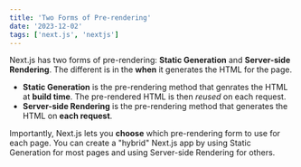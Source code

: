 ```yaml
---
title: 'Two Forms of Pre-rendering'
date: '2023-12-02'
tags: ['next.js', 'nextjs']
---
```


Next.js has two forms of pre-rendering: **Static Generation** and **Server-side Rendering**. The different is in the **when** it generates the HTML for the page.

-   **Static Generation** is the pre-rendering method that genrates the HTML at **build time**. The pre-rendered HTML is then _reused_ on each request.
-   **Server-side Rendering** is the pre-rendering method that generates the HTML on **each request**.

Importantly, Next.js lets you **choose** which pre-rendering form to use for each page. You can create a "hybrid" Next.js app by using Static Generation for most pages and using Server-side Rendering for others.
